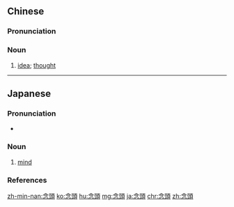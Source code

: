 {{also|念头}}
==Chinese==
{{zh-forms|s=念头}}

===Pronunciation===
{{zh-pron
|m=niàntou
|c=nim6 tau4
|h=pfs=ngiam-thèu
|mn=qz:liām-thiô/tw,xm,zz:liām-thâu
|cat=n
}}

===Noun===
{{zh-noun}}

# [[idea]]; [[thought]]

----

==Japanese==
{{ja-kanjitab|ねん|とう|yomi=on}}

===Pronunciation===
* {{ja-pron|ねんとう|y=o|acc=0|acc_ref=NHK}}

===Noun===
{{ja-noun|ねんとう}}

# [[mind]]

===References===
<references/>

[[zh-min-nan:念頭]]
[[ko:念頭]]
[[hu:念頭]]
[[mg:念頭]]
[[ja:念頭]]
[[chr:念頭]]
[[zh:念頭]]